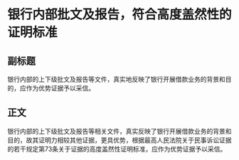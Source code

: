 # 银行内部批文及报告，符合高度盖然性的证明标准
## 副标题
银行内部的上下级批文及报告等文件，真实地反映了银行开展借款业务的背景和目的，应作为优势证据予以采信。
## 正文
银行内部的上下级批文及报告等相关文件，真实反映了银行开展借款业务的背景和目的，故其证明力相较其他证据，更具优势，根据最高人民法院关于民事诉讼证据的若干规定第73条关于证据的高度盖然性证明标准，应作为优势证据予以采信。